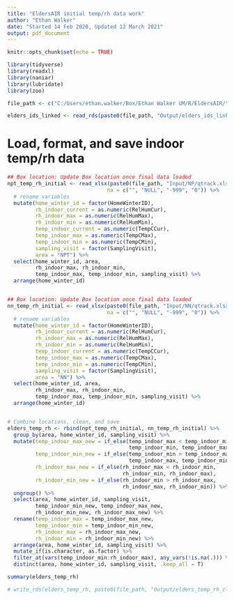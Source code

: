 ```yaml
---
title: "EldersAIR initial temp/rh data work"
author: "Ethan Walker"
date: "Started 14 Feb 2020, Updated 12 March 2021"
output: pdf_document
---
```


```r
knitr::opts_chunk$set(echo = TRUE)
```

```r
library(tidyverse)
library(readxl)
library(naniar)
library(lubridate)
library(zoo)
```

```r
file_path <- c("C:/Users/ethan.walker/Box/Ethan Walker UM/R/EldersAIR/")

elders_ids_linked <- read_rds(paste0(file_path, "Output/elders_ids_linked.rds"))
```


# Load, format, and save indoor temp/rh data
```r
## Box location: Update Box location once final data loaded
npt_temp_rh_initial <- read_xlsx(paste0(file_path, "Input/NP/qtrack.xlsx"),
                                na = c("", "NULL", "-999", "0")) %>% 
  # rename variables
  mutate(home_winter_id = factor(HomeWinterID),
         rh_indoor_current = as.numeric(RelHumCur),
         rh_indoor_max = as.numeric(RelHumMax),
         rh_indoor_min = as.numeric(RelHumMin),
         temp_indoor_current = as.numeric(TempCCur),
         temp_indoor_max = as.numeric(TempCMax),
         temp_indoor_min = as.numeric(TempCMin),
         sampling_visit = factor(SamplingVisit),
         area = "NPT") %>% 
  select(home_winter_id, area, 
         rh_indoor_max, rh_indoor_min, 
         temp_indoor_max, temp_indoor_min, sampling_visit) %>% 
  arrange(home_winter_id)


## Box location: Update Box location once final data loaded
nn_temp_rh_initial <- read_xlsx(paste0(file_path, "Input/NN/qtrack.xlsx"),
                                na = c("", "NULL", "-999", "0")) %>% 
  # rename variables
  mutate(home_winter_id = factor(HomeWinterID),
         rh_indoor_current = as.numeric(RelHumCur),
         rh_indoor_max = as.numeric(RelHumMax),
         rh_indoor_min = as.numeric(RelHumMin),
         temp_indoor_current = as.numeric(TempCCur),
         temp_indoor_max = as.numeric(TempCMax),
         temp_indoor_min = as.numeric(TempCMin),
         sampling_visit = factor(SamplingVisit),
         area = "NN") %>% 
  select(home_winter_id, area, 
         rh_indoor_max, rh_indoor_min, 
         temp_indoor_max, temp_indoor_min, sampling_visit) %>% 
  arrange(home_winter_id)


# Combine locations, clean, and save
elders_temp_rh <- rbind(npt_temp_rh_initial, nn_temp_rh_initial) %>% 
  group_by(area, home_winter_id, sampling_visit) %>% 
  mutate(temp_indoor_max_new = if_else(temp_indoor_max < temp_indoor_min, 
                                       temp_indoor_min, temp_indoor_max),
         temp_indoor_min_new = if_else(temp_indoor_min > temp_indoor_max, 
                                       temp_indoor_max, temp_indoor_min),
         rh_indoor_max_new = if_else(rh_indoor_max < rh_indoor_min, 
                                     rh_indoor_min, rh_indoor_max),
         rh_indoor_min_new = if_else(rh_indoor_min > rh_indoor_max, 
                                     rh_indoor_max, rh_indoor_min)) %>% 
  ungroup() %>% 
  select(area, home_winter_id, sampling_visit,
         temp_indoor_min_new, temp_indoor_max_new,
         rh_indoor_min_new, rh_indoor_max_new) %>% 
  rename(temp_indoor_max = temp_indoor_max_new,
         temp_indoor_min = temp_indoor_min_new,
         rh_indoor_max = rh_indoor_max_new,
         rh_indoor_min = rh_indoor_min_new) %>% 
  arrange(area, home_winter_id, sampling_visit) %>% 
  mutate_if(is.character, as.factor) %>% 
  filter_at(vars(temp_indoor_min:rh_indoor_max), any_vars(!is.na(.))) %>% 
  distinct(area, home_winter_id, sampling_visit, .keep_all = T)

summary(elders_temp_rh)

# write_rds(elders_temp_rh, paste0(file_path, "Output/elders_temp_rh_clean.rds"))
```



